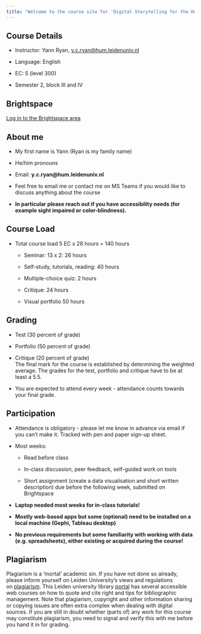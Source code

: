 ```yaml
---
title: "Welcome to the course site for 'Digital Storytelling for the Humanities'!"
---
```


## Course Details

-   Instructor: Yann Ryan, [y.c.ryan\@hum.leidenuniv.nl](https://dahi.lucdh.nl/overview/y.c.ryan@hum.leidenuniv.nl)

-   Language: English

-   EC: 5 (level 300)

-   Semester 2, block III and IV

## Brightspace

[Log in to the Brightspace area](https://brightspace.universiteitleiden.nl/d2l/home/208956)

## About me

-   My first name is Yann (Ryan is my family name)

-   He/him pronouns

-   Email: **y.c.ryan\@hum.leidenuniv.nl**

-   Feel free to email me or contact me on MS Teams if you would like to discuss anything about the course

-   **In particular please reach out if you have accessibility needs (for example sight impaired or color-blindness).**

## Course Load

-   Total course load 5 EC x 28 hours = 140 hours

    -   Seminar: 13 x 2: 26 hours

    -   Self-study, tutorials, reading: 40 hours

    -   Multiple-choice quiz: 2 hours

    -   Critique: 24 hours

    -   Visual portfolio 50 hours

## Grading

-   Test (30 percent of grade)

-   Portfolio (50 percent of grade)

-   Critique (20 percent of grade)\
    The final mark for the course is established by determining the weighted average. The grades for the test, portfolio and critique have to be at least a 5.5.

-   You are expected to attend every week - attendance counts towards your final grade.

## Participation

-   Attendance is obligatory - please let me know in advance via email if you can't make it. Tracked with pen and paper sign-up sheet.

-   Most weeks:

    -   Read before class

    -   In-class discussion, peer feedback, self-guided work on tools

    -   Short assignment (create a data visualisation and short written description) due before the following week, submitted on Brightspace

-   **Laptop needed most weeks for in-class tutorials!**

-   **Mostly web-based apps but some (optional) need to be installed on a local machine (Gephi, Tableau desktop)**

-   **No previous requirements but some familiarity with working with data (e.g. spreadsheets), either existing or acquired during the course!**

## Plagiarism

Plagiarism is a 'mortal' academic sin. If you have not done so already, please inform yourself on Leiden University's views and regulations on [plagiarism](http://media.leidenuniv.nl/legacy/plagiarism.pdf). This Leiden university library [portal](https://www.library.universiteitleiden.nl/training/web-courses/citing) has several accessible web courses on how to quote and cite right and tips for bibliographic management. Note that plagiarism, copyright and other information sharing or copying issues are often extra complex when dealing with digital sources. If you are still in doubt whether (parts of) any work for this course may constitute plagiarism, you need to signal and verify this with me before you hand it in for grading.
